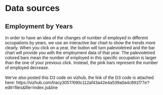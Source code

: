 # Data sources

## Employment by Years

In order to have an idea of the changes of number of employed in different occupations by years, we use an interactive bar chart to show the trends more clearly. When you click on a year, the button will turn palevioletred and the bar chart will provide you with the employment data of that year. The palevioletred colored bars mean the number of employed in this specific occupation is larger than the one of your previous click. Instead, the pink bars represent the number of employed decrease.\
\
We've also posted this D3 code on vizhub, the link of the D3 code is attached here: https://vizhub.com/tracy3057/690c112af43a42e4a539a0a4c891f77e?edit=files&file=index.js&line

  <head>
    <title>Organization Graph Diagram</title>
    <style>
      body {
        margin: 0;
        overflow: hidden;
        font-family: sans-serif;
      }
    </style>
    <script src="https://unpkg.com/d3@6.2.0/dist/d3.min.js"></script>
  </head>
  <body>
    <svg id="container" width="960" height="1220"></svg>
    <script src="scripts/nodes.js"></script>
  </body>
  